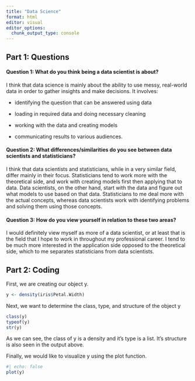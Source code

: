 ```yaml
---
title: "Data Science"
format: html
editor: visual
editor_options: 
  chunk_output_type: console
---
```


## Part 1: Questions

#### Question 1: What do you think being a data scientist is about?

I think that data science is mainly about the ability to use messy, real-world data in order to gather insights and make decisions. It involves:

-   identifying the question that can be answered using data

-   loading in required data and doing necessary cleaning

-   working with the data and creating models

-   communicating results to various audiences.

#### Question 2: What differences/similarities do you see between data scientists and statisticians?

I think that data scientists and statisticians, while in a very similar field, differ mainly in their focus. Statisticians tend to work more with the theoretical side, and work with creating models first then applying that to data. Data scientists, on the other hand, start with the data and figure out what models to use based on that data. Statisticians to me deal more with the actual concepts, whereas data scientists work with identifying problems and solving them using those concepts.

#### Question 3: How do you view yourself in relation to these two areas?

I would definitely view myself as more of a data scientist, or at least that is the field that I hope to work in throughout my professional career. I tend to be much more interested in the application side opposed to the theoretical side, which to me separates statisticians from data scientists.

## Part 2: Coding

First, we are creating our object y.

```r
y <- density(iris$Petal.Width)
```

Next, we want to determine the class, type, and structure of the object y

```r
class(y)
typeof(y)
str(y)
```

As we can see, the class of y is a density and it's type is a list. It's structure is also seen in the output above.

Finally, we would like to visualize y using the plot function.

```r
#| echo: false
plot(y)
```
